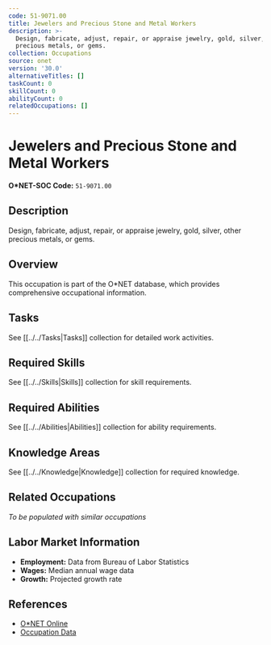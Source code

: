 ```yaml
---
code: 51-9071.00
title: Jewelers and Precious Stone and Metal Workers
description: >-
  Design, fabricate, adjust, repair, or appraise jewelry, gold, silver, other
  precious metals, or gems.
collection: Occupations
source: onet
version: '30.0'
alternativeTitles: []
taskCount: 0
skillCount: 0
abilityCount: 0
relatedOccupations: []
---
```

# Jewelers and Precious Stone and Metal Workers

**O*NET-SOC Code:** `51-9071.00`

## Description

Design, fabricate, adjust, repair, or appraise jewelry, gold, silver, other precious metals, or gems.

## Overview

This occupation is part of the O*NET database, which provides comprehensive occupational information.

## Tasks

See [[../../Tasks|Tasks]] collection for detailed work activities.

## Required Skills

See [[../../Skills|Skills]] collection for skill requirements.

## Required Abilities

See [[../../Abilities|Abilities]] collection for ability requirements.

## Knowledge Areas

See [[../../Knowledge|Knowledge]] collection for required knowledge.

## Related Occupations

*To be populated with similar occupations*

## Labor Market Information

- **Employment:** Data from Bureau of Labor Statistics
- **Wages:** Median annual wage data
- **Growth:** Projected growth rate

## References

- [O*NET Online](https://www.onetonline.org/link/summary/51-9071.00)
- [Occupation Data](https://www.onetcenter.org/)
